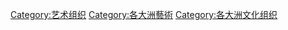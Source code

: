[[Category:艺术组织|Category:艺术组织]]
[[Category:各大洲藝術|Category:各大洲藝術]]
[[Category:各大洲文化组织|Category:各大洲文化组织]]
